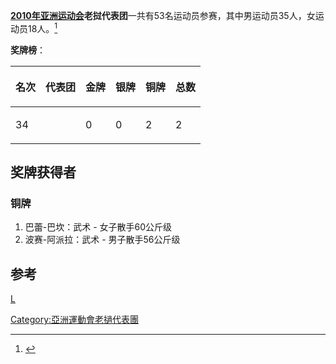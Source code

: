 {{noteTA|G1=Sports|G2=地名}}
{{Infobox Country Asian Games
|NOC=LAO
|year=2010
|competitors=53
|competitors_men=35
|competitors_women=18
|sports=
|flagbearer=
|location={{CHN}}[[廣州市|廣州市]]
|start_date={{Start date|2010|11|12}}
|end_date={{End date|2010|11|27}}
|gold=0
|silver=0
|bronze=2
|total=2
|rank=34
|previous=[[2006年亞洲運動會寮國代表團|2006]]
|next=[[2014年亞洲運動會寮國代表團|2014]]
}}

'''[[2010年亚洲运动会|2010年亚洲运动会]]老挝代表团'''一共有53名运动员参赛，其中男运动员35人，女运动员18人。<ref>{{Cite web |url=http://www.gz2010.cn/info/CHN_CHN/ZZ/ZZE130B_@@@@@@@@@@@@@@@@@CHN_NOC=LAO.html |title=第16届亚洲运动会官方网站-老挝参赛项目 |accessdate=2010-11-20 |archive-date=2019-02-14 |archive-url=https://web.archive.org/web/20190214055144/http://www.gz2010.cn/info/CHN_CHN/ZZ/ZZE130B_@@@@@@@@@@@@@@@@@CHN_NOC=LAO.html |dead-url=no }}</ref>

'''奖牌榜'''：
{| class="wikitable"
|-
! 名次 !! 代表团 !! 金牌 !! 银牌 !! 铜牌 !! 总数
|-
| 34 || {{flagIOC2team|LAO|2010年亚洲运动会}} || 0 || 0 || 2 || 2
|}

==奖牌获得者==
===铜牌===
#巴蕾-巴坎：武术 - 女子散手60公斤级		
#波赛-阿派拉：武术 - 男子散手56公斤级
==参考==
<references />

{{2010年亚洲运动会代表团}}
[[分类:2010年亚洲运动会代表团|L]]
[[Category:亞洲運動會老撾代表團|Category:亞洲運動會老撾代表團]]